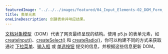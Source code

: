 ---
featuredImage: "../../../images/featured/04_Input_Elements-02_DOM_Form_Elements-thumbnail.png"
title: 表单元素
oneLineDescription: 创建表单并响应结果。
---

<a href="https://developer.mozilla.org/en-US/docs/Web/API/Document_Object_Model" target="_blank">文档对象模型</a>（DOM）代表了网页最终呈现的结构。使用 p5.js 的表单元素，如 <a href="https://p5js.org/reference/p5/createInput" target="_blank">createInput()</a>、<a href="https://p5js.org/reference/p5/createSelect" target="_blank">createSelect()</a> 和 <a href="https://p5js.org/reference/p5/createRadio" target="_blank">createRadio()</a>，你可以构建不同的方式来获取通过 <a href="https://developer.mozilla.org/en-US/docs/Web/HTML/Element/select" target="_blank">下拉菜单</a>、<a href="https://developer.mozilla.org/en-US/docs/Web/HTML/Element/input" target="_blank">输入框</a> 或 <a href="https://developer.mozilla.org/en-US/docs/Web/HTML/Element/input/radio" target="_blank">单选按钮</a> 提交的信息，并根据这些信息更新 DOM。